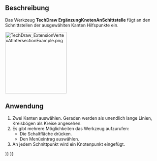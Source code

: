 <languages/>

{{Docnav/de
|[[TechDraw_ExtensionThreadBoltBottom/de|ErgänzungAußengewindeAxial]]
|[[TechDraw_CommandAddOffsetVertex/de|BefehlVersetztenHilfspunktHinzufügen]]
|[[TechDraw_Workbench/de|TechDraw]]
|IconL=TechDraw_ExtensionThreadBoltBottom.svg
|IconR=TechDraw_CommandAddOffsetVertex.svg
|IconC=Workbench_TechDraw.svg
}}

{{GuiCommand/de
|Name=TechDraw ExtensionVertexAtIntersection
|Name/de=TechDraw ErgänzungKnotenAnSchnittstelle
|MenuLocation=TechDraw → Ergänzungen: Mittellinien/Gewinde → Hilfsschnittpunkte hinzufügen
|Workbenches=[[TechDraw_Workbench/de|TechDraw]]
|Shortcut=
|Version=0.20
|SeeAlso=
}}

<span id="Description"></span>
==Beschreibung==

Das Werkzeug '''TechDraw ErgänzungKnotenAnSchittstelle''' fügt an den Schnittstellen der ausgewählten Kanten Hilfspunkte ein.

[[Image:TechDraw_ExtensionVertexAtIntersectionExample.png|200px]]
{{Caption|Rechts hinzugefügte Knotenpunkte}}

<span id="Usage"></span>
==Anwendung==

# Zwei Kanten auswählen. Geraden werden als unendlich lange Linien, Kreisbögen als Kreise angesehen.
# Es gibt mehrere Möglichkeiten das Werkzeug aufzurufen:
#* Die Schaltfläche {{Button|[[Image:TechDraw_ExtensionVertexAtIntersection.svg|16px]] [[TechDraw_ExtensionVertexAtIntersection/de|Hilfsschnittpunkte hinzufügen]]}} drücken.
#* Den Menüeintrag {{MenuCommand|TechDraw → Ergänzungen: Mittellinien/Gewinde → [[Image:TechDraw_ExtensionVertexAtIntersection.svg|16px]] Hilfsschnittpunkte hinzufügen}} auswählen.
# An jedem Schnittpunkt wird ein Knotenpunkt eingefügt.


{{Docnav/de
|[[TechDraw_ExtensionThreadBoltBottom/de|ErgänzungAußengewindeAxial]]
|[[TechDraw_CommandAddOffsetVertex/de|BefehlVersetztenHilfspunktHinzufügen]]
|[[TechDraw_Workbench/de|TechDraw]]
|IconL=TechDraw_ExtensionThreadBoltBottom.svg
|IconR=TechDraw_CommandAddOffsetVertex.svg
|IconC=Workbench_TechDraw.svg
}}

{{TechDraw_Tools_navi{{#translation:}}}}
{{Userdocnavi{{#translation:}}}}